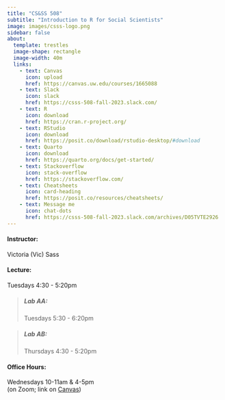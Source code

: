 ```yaml
---
title: "CS&SS 508"
subtitle: "Introduction to R for Social Scientists"
image: images/csss-logo.png
sidebar: false
about:
  template: trestles
  image-shape: rectangle
  image-width: 40m
  links: 
    - text: Canvas
      icon: upload
      href: https://canvas.uw.edu/courses/1665088
    - text: Slack
      icon: slack
      href: https://csss-508-fall-2023.slack.com/
    - text: R
      icon: download
      href: https://cran.r-project.org/
    - text: RStudio
      icon: download
      href: https://posit.co/download/rstudio-desktop/#download
    - text: Quarto
      icon: download
      href: https://quarto.org/docs/get-started/
    - text: Stackoverflow
      icon: stack-overflow
      href: https://stackoverflow.com/
    - text: Cheatsheets
      icon: card-heading
      href: https://posit.co/resources/cheatsheets/
    - text: Message me
      icon: chat-dots
      href: https://csss-508-fall-2023.slack.com/archives/D05TVTE2926
---
```

#### Instructor:
Victoria (Vic) Sass

#### Lecture:
Tuesdays 4:30 - 5:20pm


  > ##### Lab AA:
  > Tuesdays 5:30 - 6:20pm

  > ##### Lab AB:
  > Thursdays 4:30 - 5:20pm


#### Office Hours:
Wednesdays 10-11am & 4-5pm <br> (on Zoom; link on [Canvas](https://canvas.uw.edu/courses/1665088))
